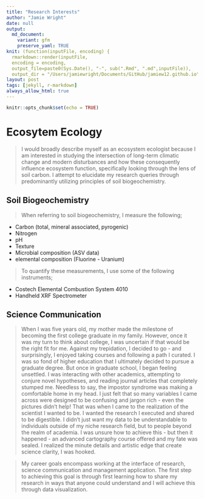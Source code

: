 ```yaml
---
title: "Research Interests"
author: "Jamie Wright"
date: null 
output:
  md_document:
    variant: gfm
    preserve_yaml: TRUE
knit: (function(inputFile, encoding) {
  rmarkdown::render(inputFile, 
  encoding = encoding, 
  output_file=paste0(Sys.Date(), "-", sub(".Rmd", ".md",inputFile)), 
  output_dir = "/Users/jamiewright/Documents/GitHub/jamiew12.github.io") })
layout: post
tags: [jekyll, r-markdown]
always_allow_html: true
---
```


```r
knitr::opts_chunk$set(echo = TRUE)
```

# Ecosytem Ecology

>I would broadly describe myself as an ecosystem ecologist because I am interested in studying the intersection of long-term climatic change and modern disturbances and how these consequently influence ecosystem function, specifically looking through the lens of soil carbon. I attempt to elucidate my research queries through predominantly utilizing principles of soil biogeochemistry. 

## Soil Biogeochemistry 

> When referring to soil biogeochemistry, I measure the following; 

* Carbon (total, mineral associated, pyrogenic)
* Nitrogen
* pH
* Texture
* Microbial composition (ASV data)
* elemental composition (Fluorine - Uranium)

> To quantify these measurements, I use some of the following instruments; 

* Costech Elemental Combustion System 4010
* Handheld XRF Spectrometer

## Science Communication 

> When I was five years old, my mother made the milestone of becoming the first college graduate in my family. However, once it was my turn to think about college, I was uncertain if that would be the right fit for me. Against my trepidation, I decided to go - and surprisingly, I enjoyed taking courses and following a path I curated. I was so fond of higher education that I ultimately decided to pursue a graduate degree. But once in graduate school, I began feeling unsettled. I was interacting with other academics, attempting to conjure novel hypotheses, and reading journal articles that completely stumped me.  Needless to say, the impostor syndrome was making a comfortable home in my head. I just felt that so many variables I came across were designed to be confusing and jargon rich - even the pictures didn't help! That was when I came to the realization of the scientist I wanted to be. I wanted the research I executed and shared to be digestible. I didn't just want my data to be understandable to individuals outside of my niche research field, but to people beyond the realm of academia. I was unsure how to achieve this - but then it happened - an advanced cartography course offered and my fate was sealed. I realized the minute details and artistic edge that create science clarity, I was hooked. 

> My career goals encompass working at the interface of research, science communication and management application. The first step to achieving this goal is through first learning how to share my research in ways that anyone could understand and I will achieve this through data visualization. 






